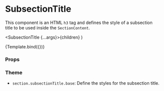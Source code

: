 
<Meta title="Components/Section/SubsectionTitle" component={SubsectionTitle} />

# SubsectionTitle

This component is an HTML `h3` tag and defines the style of a subsection title to be used inside the `SectionContent`.

  <SubsectionTitle {...args}>{children}</SubsectionTitle>
)

<Canvas>
  <Story name="Default" args={{ children: 'Profile information' }}>
    {Template.bind({})}
  </Story>
</Canvas>

### Props

<ArgsTable story="Default" />

### Theme

- `section.subsectionTitle.base`: Define the styles for the subsection title.
